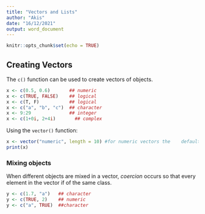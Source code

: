 ```yaml
---
title: "Vectors and Lists"
author: "Akis"
date: "16/12/2021"
output: word_document
---
```


```r
knitr::opts_chunk$set(echo = TRUE)
```

## Creating Vectors

The ```c()``` function can be used to create vectors of objects.

```r
x <- c(0.5, 0.6)       ## numeric
x <- c(TRUE, FALSE)    ## logical
x <- c(T, F)           ## logical
x <- c("a", "b", "c")  ## character
x <- 9:29              ## integer
x <- c(1+0i, 2+4i)       ## complex
```

Using the ```vector()``` function:
```r
x <- vector("numeric", length = 10) #for numeric vectors the    default value is zero.
print(x)
```

### Mixing objects

When different objects are mixed in a vector, *coercion* occurs so that every element in the vector if of the same class.

```r
y <- c(1.7, "a")   ## character
y <- c(TRUE, 2)    ## numeric
y <- c("a", TRUE)  ##character
```

